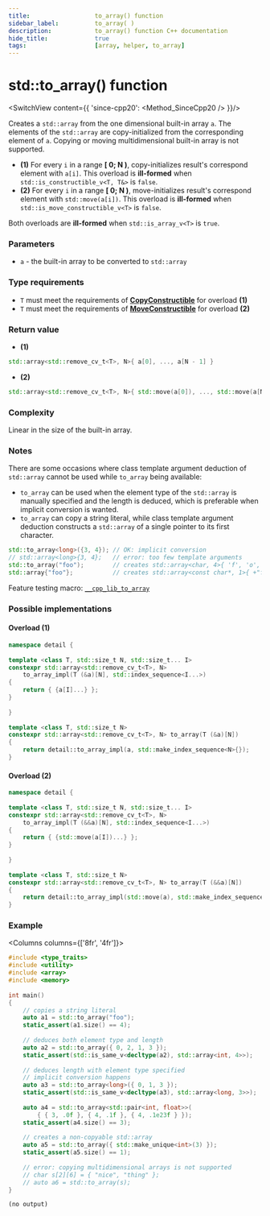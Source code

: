 ```yaml
---
title:					to_array() function
sidebar_label:			to_array( )
description:			to_array() function C++ documentation
hide_title:				true
tags:					[array, helper, to_array]
---
```




<!----------------- Codes ---------------------->

<!-- to_array() -->

# std::to_array() function

<SwitchView content={{
    'since-cpp20': <Method_SinceCpp20 />
}}/>

Creates a `std::array` from the one dimensional built-in array `a`.
The elements of the `std::array` are copy-initialized from the corresponding element of `a`.
Copying or moving multidimensional built-in array is not supported.

 - **(1)** For every `i` in a range **[ 0; N )**, copy-initializes result's correspond element with `a[i]`. This overload is **ill-formed** when `std::is_constructible_v<T, T&>` is `false`.
 - **(2)** For every `i` in a range **[ 0; N )**, move-initializes result's correspond element with `std::move(a[i])`. This overload is **ill-formed** when `std::is_move_constructible_v<T>` is `false`.

Both overloads are **ill-formed** when `std::is_array_v<T>` is `true`.

### Parameters

 - `a` - the built-in array to be converted to `std::array`

### Type requirements
 - `T` must meet the requirements of [**CopyConstructible**](/docs/std/named_req/CopyConstructible) for overload **(1)**
 - `T` must meet the requirements of [**MoveConstructible**](/docs/std/named_req/CopyConstructible) for overload **(2)**

 
### Return value

  - **(1)** 
  ```cpp
  std::array<std::remove_cv_t<T>, N>{ a[0], ..., a[N - 1] }
  ```
  - **(2)** 
  ```cpp
  std::array<std::remove_cv_t<T>, N>{ std::move(a[0]), ..., std::move(a[N - 1]) }
  ```

### Complexity

Linear in the size of the built-in array.

### Notes

There are some occasions where <Tooltip title={Term_CTAD}>class template argument deduction</Tooltip> of `std::array` cannot be used while `to_array` being available:

 - `to_array` can be used when the element type of the `std::array` is manually specified and the length is deduced, which is preferable when implicit conversion is wanted.
 - `to_array` can copy a string literal, while class template argument deduction constructs a `std::array` of a single pointer to its first character.
 
```cpp
std::to_array<long>({3, 4}); // OK: implicit conversion
// std::array<long>{3, 4};   // error: too few template arguments
std::to_array("foo");        // creates std::array<char, 4>{ 'f', 'o', 'o', '\0' }
std::array{"foo"};           // creates std::array<const char*, 1>{ +"foo" }
```
Feature testing macro: [`__cpp_lib_to_array`](/docs/std/utility/__cpp_lib_to_array)

### Possible implementations

#### Overload (1)
```cpp
namespace detail {
 
template <class T, std::size_t N, std::size_t... I>
constexpr std::array<std::remove_cv_t<T>, N>
    to_array_impl(T (&a)[N], std::index_sequence<I...>)
{
    return { {a[I]...} };
}
 
}
 
template <class T, std::size_t N>
constexpr std::array<std::remove_cv_t<T>, N> to_array(T (&a)[N])
{
    return detail::to_array_impl(a, std::make_index_sequence<N>{});
}
```

#### Overload (2)

```cpp
namespace detail {
 
template <class T, std::size_t N, std::size_t... I>
constexpr std::array<std::remove_cv_t<T>, N>
    to_array_impl(T (&&a)[N], std::index_sequence<I...>)
{
    return { {std::move(a[I])...} };
}
 
}
 
template <class T, std::size_t N>
constexpr std::array<std::remove_cv_t<T>, N> to_array(T (&&a)[N])
{
    return detail::to_array_impl(std::move(a), std::make_index_sequence<N>{});
}
```

### Example

<Columns columns={['8fr', '4fr']}>
<div>

```cpp
#include <type_traits>
#include <utility>
#include <array>
#include <memory>
 
int main()
{
    // copies a string literal
    auto a1 = std::to_array("foo");
    static_assert(a1.size() == 4);
 
    // deduces both element type and length
    auto a2 = std::to_array({ 0, 2, 1, 3 });
    static_assert(std::is_same_v<decltype(a2), std::array<int, 4>>);
 
    // deduces length with element type specified
    // implicit conversion happens
    auto a3 = std::to_array<long>({ 0, 1, 3 });
    static_assert(std::is_same_v<decltype(a3), std::array<long, 3>>);
 
    auto a4 = std::to_array<std::pair<int, float>>(
        { { 3, .0f }, { 4, .1f }, { 4, .1e23f } });
    static_assert(a4.size() == 3);
 
    // creates a non-copyable std::array
    auto a5 = std::to_array({ std::make_unique<int>(3) });
    static_assert(a5.size() == 1);
 
    // error: copying multidimensional arrays is not supported
    // char s[2][6] = { "nice", "thing" };
    // auto a6 = std::to_array(s);
}
```

</div>
<div>

```plaintext title="Possible output"
(no output)
```

</div>
</Columns>